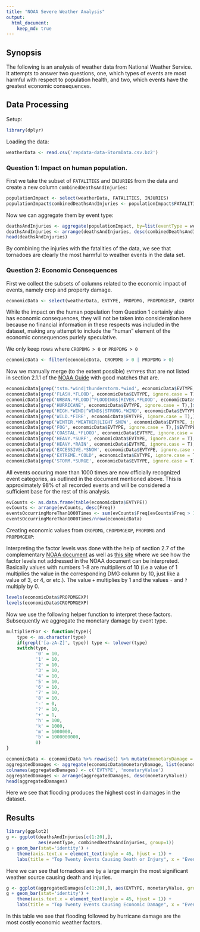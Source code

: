 ```yaml
---
title: "NOAA Severe Weather Analysis"
output:
  html_document:
    keep_md: true
---
```


## Synopsis

The following is an analysis of weather data from National Weather
Service. It attempts to answer two questions, one, which types of
events are most harmful with respect to population health, and two,
which events have the greatest economic consequences.

## Data Processing

Setup:

```r
library(dplyr)
```

Loading the data:

```r
weatherData <- read.csv('repdata-data-StormData.csv.bz2')
```

### Question 1: Impact on human population.

First we take the subset of `FATALITIES` and `INJURIES` from the data
and create a new column `combinedDeathsAndInjuries`:

```r
populationImpact <- select(weatherData, FATALITIES, INJURIES)
populationImpact$combinedDeathsAndInjuries <- populationImpact$FATALITIES + populationImpact$INJURIES
```

Now we can aggregate them by event type:

```r
deathsAndInjuries <- aggregate(populationImpact, by=list(eventType = weatherData$EVTYPE), sum, na.rm = T)
deathsAndInjuries <- arrange(deathsAndInjuries, desc(combinedDeathsAndInjuries))
head(deathsAndInjuries)
```

By combining the injuries with the fatalities of the data, we see that
tornadoes are clearly the most harmful to weather events in the data set.

### Question 2: Economic Consequences

First we collect the subsets of columns related to the economic impact
of events, namely crop and property damage.

```r
economicData <- select(weatherData, EVTYPE, PROPDMG, PROPDMGEXP, CROPDMG, CROPDMGEXP)
```

While the impact on the human population from Question 1 certainly
also has economic consequences, they will not be taken into
consideration here because no financial information in these respects
was included in the dataset, making any attempt to include the "human"
element of the economic consequences purlely speculative.

We only keep rows where `CROPDMG > 0` or `PROPDMG > 0`

```r
economicData <- filter(economicData, CROPDMG > 0 | PROPDMG > 0)
```

Now we manually merge (to the extent possible) `EVTYPE`s that are not
listed in section 2.1.1 of the
[NOAA Guide](https://d396qusza40orc.cloudfront.net/repdata%2Fpeer2_doc%2Fpd01016005curr.pdf)
with good matches that are.

```r
economicData[grep('tstm.*wind|thunderstorm.*wind', economicData$EVTYPE, ignore.case = T),]$EVTYPE <- 'THUNDERSTORM WIND'
economicData[grep('FLASH.*FLOOD', economicData$EVTYPE, ignore.case = T),]$EVTYPE <- 'FLASH FLOOD'
economicData[grep('URBAN.*FLOOD|^FLOODING$|RIVER.*FLOOD', economicData$EVTYPE, ignore.case = T),]$EVTYPE <- 'FLOOD'
economicData[grep('HURRICANE', economicData$EVTYPE, ignore.case = T),]$EVTYPE <- 'HURRICANE'
economicData[grep('HIGH.*WIND|^WIND$|STRONG.*WIND', economicData$EVTYPE, ignore.case = T),]$EVTYPE <- 'HIGH WIND'
economicData[grep('WILD.*FIRE', economicData$EVTYPE, ignore.case = T),]$EVTYPE <- 'WILDFIRE'
economicData[grep('WINTER.*WEATHER|LIGHT SNOW', economicData$EVTYPE, ignore.case = T),]$EVTYPE <- 'WINTER WEATHER'
economicData[grep('FOG', economicData$EVTYPE, ignore.case = T),]$EVTYPE <- 'DENSE FOG'
economicData[grep('COASTAL.*FLOOD', economicData$EVTYPE, ignore.case = T),]$EVTYPE <- 'COASTAL FLOOD'
economicData[grep('HEAVY.*SURF', economicData$EVTYPE, ignore.case = T),]$EVTYPE <- 'HIGH SURF'
economicData[grep('HEAVY.*RAIN', economicData$EVTYPE, ignore.case = T),]$EVTYPE <- 'HEAVY RAIN'
economicData[grep('EXCESSIVE.*SNOW', economicData$EVTYPE, ignore.case = T),]$EVTYPE <- 'HEAVY SNOW'
economicData[grep('EXTREME.*COLD', economicData$EVTYPE, ignore.case = T),]$EVTYPE <- 'EXTREME COLD'
economicData[grep('STORM.*SURGE', economicData$EVTYPE, ignore.case = T),]$EVTYPE <- 'STORM SURGE/TIDE'
```

All events occuring more than 1000 times are now officially recognized
event categories, as outlined in the document mentioned above. This
is approximately 98% of all recorded events and will be considered a
sufficient base for the rest of this analysis.

```r
evCounts <- as.data.frame(table(economicData$EVTYPE))
evCounts <- arrange(evCounts, desc(Freq))
eventsOccurringMoreThan1000Times <- sum(evCounts$Freq[evCounts$Freq > 1000])
eventsOccurringMoreThan1000Times/nrow(economicData)
```

Creating economic values from `CROPDMG`, `CROPDMGEXP`, `PROPDMG` and `PROPDMGEXP`:

Interpreting the factor levels was done with the help of section 2.7 of
the complementary
[NOAA document](https://d396qusza40orc.cloudfront.net/repdata%2Fpeer2_doc%2Fpd01016005curr.pdf)
as well as [this site](https://rstudio-pubs-static.s3.amazonaws.com/58957_37b6723ee52b455990e149edde45e5b6.html)
where we see how the factor levels not addressed in the NOAA document
can be interpreted. Basically values with numbers 1-8 are multipliers
of 10 (i.e a value of 1 multiplies the value in the corresponding DMG
column by 10, just like a value of 3, or 4, or etc.). The value `+`
multiplies by 1 and the values `-` and `?` multiply by 0.

```r
levels(economicData$PROPDMGEXP)
levels(economicData$CROPDMGEXP)
```

Now we use the following helper function to interpret these
factors. Subsequently we aggregate the monetary damage by event type.

```r
multiplierFor <- function(type){
    type <- as.character(type)
    if(grepl('[a-zA-Z]', type)) type <- tolower(type)
    switch(type,
           '0' = 10,
           '1' = 10,
           '2' = 10,
           '3' = 10,
           '4' = 10,
           '5' = 10,
           '6' = 10,
           '7' = 10,
           '8' = 10,
           '-' = 0,
           '?' = 10,
           '+' = 1,
           'h' = 100,
           'k' = 1000,
           'm' = 1000000,
           'b' = 1000000000,
           0)
}

economicData <- economicData %>% rowwise() %>% mutate(monetaryDamage = PROPDMG*multiplierFor(PROPDMGEXP) + CROPDMG*multiplierFor(CROPDMGEXP))
aggregatedDamages <- aggregate(economicData$monetaryDamage, list(economicData$EVTYPE), sum)
colnames(aggregatedDamages) <- c('EVTYPE', 'monetaryValue')
aggregatedDamages <- arrange(aggregatedDamages, desc(monetaryValue))
head(aggregatedDamages)
```

Here we see that flooding produces the highest cost in damages in the dataset.

## Results

```r
library(ggplot2)
g <- ggplot(deathsAndInjuries[c(1:20),],
            aes(eventType, combinedDeathsAndInjuries, group=1))
g + geom_bar(stat='identity') +
    theme(axis.text.x = element_text(angle = 45, hjust = 1)) +
    labs(title = "Top Twenty Events Causing Death or Injury", x = "Event Type", y = "Combined Deaths and Injuries")
```

Here we can see that tornadoes are by a large margin the most significant weather source causing death and injuries.

```r
g <- ggplot(aggregatedDamages[c(1:20),], aes(EVTYPE, monetaryValue, group=1))
g + geom_bar(stat='identity') +
    theme(axis.text.x = element_text(angle = 45, hjust = 1)) +
    labs(title = "Top Twenty Events Causing Economic Damage", x = "Event Type", y = "Monetary Value")
```

In this table we see that flooding followed by hurricane damage are the most costly economic weather factors.
